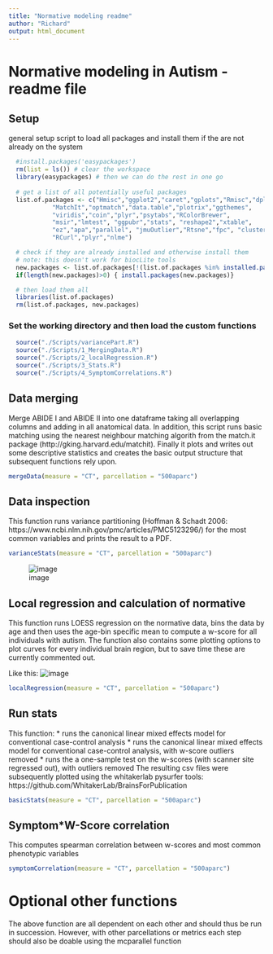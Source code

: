 ```yaml
---
title: "Normative modeling readme"
author: "Richard"
output: html_document
---
```

# Normative modeling in Autism - readme file

## Setup
general setup script to load all packages and install them if the are not already on the system

```r
  #install.packages('easypackages')
  rm(list = ls()) # clear the workspace
  library(easypackages) # then we can do the rest in one go
  
  # get a list of all potentially useful packages
  list.of.packages <- c("Hmisc","ggplot2","caret","gplots","Rmisc","dplyr",
            "MatchIt","optmatch","data.table","plotrix","ggthemes",
            "viridis","coin","plyr","psytabs","RColorBrewer",
            "msir","lmtest", "ggpubr","stats", "reshape2","xtable",
            "ez","apa","parallel", "jmuOutlier","Rtsne","fpc", "cluster",
            "RCurl","plyr","nlme")

  # check if they are already installed and otherwise install them
  # note: this doesn't work for biocLite tools
  new.packages <- list.of.packages[!(list.of.packages %in% installed.packages()[,"Package"])]
  if(length(new.packages)>0) { install.packages(new.packages)}

  # then load them all
  libraries(list.of.packages)
  rm(list.of.packages, new.packages)
```

### Set the working directory and then load the custom functions 
```r
  source("./Scripts/variancePart.R")
  source("./Scripts/1_MergingData.R")
  source("./Scripts/2_localRegression.R")
  source("./Scripts/3_Stats.R")
  source("./Scripts/4_SymptomCorrelations.R")
```

## Data merging
Merge ABIDE I and ABIDE II into one dataframe taking all overlapping columns and adding in all anatomical data. In addition, this script runs basic matching using the nearest neighbour matching algorith from the match.it package (http://gking.harvard.edu/matchit). Finally it plots and writes out some descriptive statistics and creates the basic output structure that subsequent functions rely upon.
```r
mergeData(measure = "CT", parcellation = "500aparc")
```

## Data inspection
This function runs variance partitioning (Hoffman & Schadt 2006: https://www.ncbi.nlm.nih.gov/pmc/articles/PMC5123296/) for the most common variables and prints the result to a PDF.
```r
varianceStats(measure = "CT", parcellation = "500aparc")
```
![image](./Plots/VarianceContribution.png)

## Local regression and calculation of normative
This function runs LOESS regression on the normative data, bins the data by age and then uses the age-bin specific mean to compute a w-score for all individuals with autism. The function also contains some plotting options to plot curves for every individual brain region, but to save time these are currently commented out.

Like this:
![image](./Plots/Overview2.png)

```r
localRegression(measure = "CT", parcellation = "500aparc")
```

## Run stats
This function: 
* runs the canonical linear mixed effects model for conventional case-control analysis
* runs the canonical linear mixed effects model for conventional case-control analysis, with w-score outliers removed
* runs the a one-sample test on the w-scores (with scanner site regressed out), with outliers removed
The resulting csv files were subsequently plotted using the whitakerlab pysurfer tools: https://github.com/WhitakerLab/BrainsForPublication
```r
basicStats(measure = "CT", parcellation = "500aparc")
```

## Symptom*W-Score correlation
This computes spearman correlation between w-scores and most common phenotypic variables
```r
symptomCorrelation(measure = "CT", parcellation = "500aparc")
```

# Optional other functions
The above function are all dependent on each other and should thus be run in succession. However, with other parcellations or metrics each step should also be doable using the mcparallel function